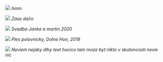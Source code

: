 ![](/referencie/img1.jpg)
_hmm_

![](/referencie/img5.jpg)
_Zase dačo_

![](/referencie/img2.jpg)
_Svadba Janka a martin 2020_

![](/referencie/img3.jpg)
_Ples polovnicky, Dolne Hon, 2019_

![](/referencie/img4.jpg)
_Neviem nejaky dlhy text hocico tam moze byt nikto v skutoncosti nevie nic_
